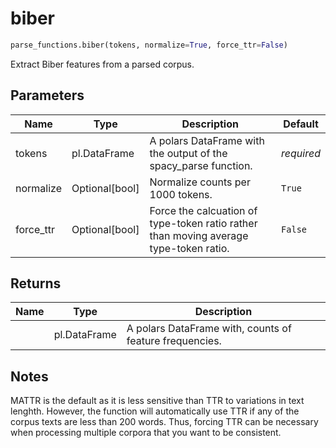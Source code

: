 # biber { #pybiber.parse_functions.biber }

```python
parse_functions.biber(tokens, normalize=True, force_ttr=False)
```

Extract Biber features from a parsed corpus.

## Parameters {.doc-section .doc-section-parameters}

| Name      | Type             | Description                                                                           | Default    |
|-----------|------------------|---------------------------------------------------------------------------------------|------------|
| tokens    | pl.DataFrame     | A polars DataFrame with the output of the spacy_parse function.                       | _required_ |
| normalize | Optional\[bool\] | Normalize counts per 1000 tokens.                                                     | `True`     |
| force_ttr | Optional\[bool\] | Force the calcuation of type-token ratio rather than moving average type-token ratio. | `False`    |

## Returns {.doc-section .doc-section-returns}

| Name   | Type         | Description                                             |
|--------|--------------|---------------------------------------------------------|
|        | pl.DataFrame | A polars DataFrame with, counts of feature frequencies. |

## Notes {.doc-section .doc-section-notes}

MATTR is the default as it is less sensitive than TTR
to variations in text lenghth. However, the
function will automatically use TTR if any of the
corpus texts are less than 200 words.
Thus, forcing TTR can be necessary when processing multiple
corpora that you want to be consistent.
